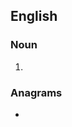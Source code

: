 ==English==

===Noun===
{{head|en|noun form}}

# {{plural of|monologist|lang=en}}

===Anagrams===
* {{anagrams|en|a=gilmnooosst|nomologists|ontologisms|somnologist}}